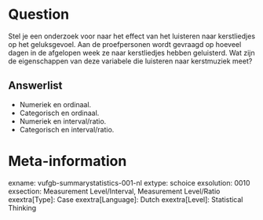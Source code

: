 Question
========
Stel je een onderzoek voor naar het effect van het luisteren naar kerstliedjes op het geluksgevoel. Aan de proefpersonen wordt gevraagd op hoeveel dagen in de afgelopen week ze naar kerstliedjes hebben geluisterd. Wat zijn de eigenschappen van deze variabele die luisteren naar kerstmuziek meet? 

Answerlist
----------
* Numeriek en ordinaal.
* Categorisch en ordinaal.
* Numeriek en interval/ratio.
* Categorisch en interval/ratio.

Meta-information
================
exname: vufgb-summarystatistics-001-nl
extype: schoice
exsolution: 0010
exsection: Measurement Level/Interval, Measurement Level/Ratio
exextra[Type]: Case
exextra[Language]: Dutch
exextra[Level]: Statistical Thinking